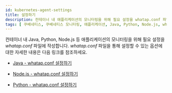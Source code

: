 ```yaml
---
id: kubernetes-agent-settings
title: 설정하기
description: 컨테이너 내 애플리케이션의 모니터링을 위해 필요 설정을 whatap.conf 파일에 작성합니다. 설정할 수 있는 옵션에 대해 알아봅니다.
tags: [ 쿠베네티스, 쿠베네티스 모니터링, 애플리케이션, Java, Python, Node.js, whatap.conf ]
---
```


컨테이너 내 Java, Python, Node.js 등 애플리케이션의 모니터링을 위해 필요 설정을 *whatap.conf* 파일에 작성합니다. *whatap.conf* 파일을 통해 설정할 수 있는 옵션에 대한 자세한 내용은 다음 링크를 참조하세요.

* [Java - whatap.conf 설정하기](../apm/java-set-agent)

* [Node.js - whatap.conf 설정하기](../apm/nodejs-set-agent)

* [Python - whatap.conf 설정하기](../apm/python-set-agent)